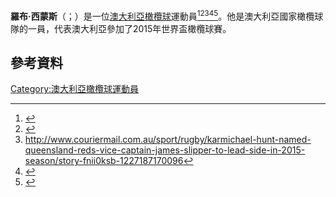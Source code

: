 {{citation style|time=2015-11-22T02:58:32+00:00}}
{{expand|time=2015-11-22T02:58:32+00:00}}
'''羅布·西蒙斯'''（{{lang-en|Rob Simmons}}；{{bd|1989年|4月19日}}）是一位[[澳大利亞|澳大利亞]][[橄欖球|橄欖球]]運動員<ref>{{Cite web |url=http://www.theroar.com.au/2015/01/16/slipper-captain-reds-2015-karmichael-hunt-vice-captain/ |title=存档副本 |access-date=2015-11-22 |archive-date=2020-10-22 |archive-url=https://web.archive.org/web/20201022115602/https://www.theroar.com.au/2015/01/16/slipper-captain-reds-2015-karmichael-hunt-vice-captain/ |dead-url=no }}</ref><ref>{{Cite web |url=http://www.smh.com.au/rugby-union/reds/james-slipper-to-captain-reds-20150116-12rx61.html |title=存档副本 |access-date=2015-11-22 |archive-date=2015-01-26 |archive-url=https://web.archive.org/web/20150126000709/http://www.smh.com.au/rugby-union/reds/james-slipper-to-captain-reds-20150116-12rx61.html |dead-url=no }}</ref><ref>http://www.couriermail.com.au/sport/rugby/karmichael-hunt-named-queensland-reds-vice-captain-james-slipper-to-lead-side-in-2015-season/story-fnii0ksb-1227187170096</ref><ref>{{cite web|url=http://www.canberratimes.com.au/sport/slipper-to-lead-queensland-reds-20150116-12rzin.html|title=Slipper to lead Queensland Reds|work=Canberra Times|access-date=2015-11-22|archive-date=2016-03-04|archive-url=https://web.archive.org/web/20160304110743/http://www.canberratimes.com.au/sport/slipper-to-lead-queensland-reds-20150116-12rzin.html|dead-url=no}}</ref><ref>{{Cite web |url=http://www.greenandgoldrugby.com/qld-reds-announce-leadership-team-2015/ |title=存档副本 |access-date=2015-11-22 |archive-date=2021-01-25 |archive-url=https://web.archive.org/web/20210125165746/http://www.greenandgoldrugby.com/qld-reds-announce-leadership-team-2015/ |dead-url=no }}</ref>。他是澳大利亞國家橄欖球隊的一員，代表澳大利亞參加了2015年世界盃橄欖球賽。
==參考資料==
{{Reflist}}
[[Category:澳大利亞橄欖球運動員|Category:澳大利亞橄欖球運動員]]